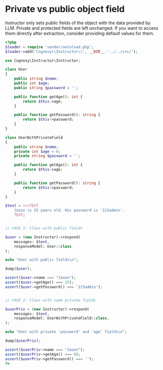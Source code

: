 # Private vs public object field

Instructor only sets public fields of the object with the data provided by LLM.
Private and protected fields are left unchanged. If you want to access them
directly after extraction, consider providing default values for them.

```php
<?php
$loader = require 'vendor/autoload.php';
$loader->add('Cognesy\\Instructor\\', __DIR__.'../../src/');

use Cognesy\Instructor\Instructor;

class User
{
    public string $name;
    public int $age;
    public string $password = '';

    public function getAge(): int {
        return $this->age;
    }

    public function getPassword(): string {
        return $this->password;
    }
}

class UserWithPrivateField
{
    public string $name;
    private int $age = 0;
    private string $password = '';

    public function getAge(): int {
        return $this->age;
    }

    public function getPassword(): string {
        return $this->password;
    }
}

$text = <<<TEXT
    Jason is 25 years old. His password is '123admin'.
    TEXT;


// CASE 1: Class with public fields

$user = (new Instructor)->respond(
    messages: $text,
    responseModel: User::class
);

echo "User with public fields\n";

dump($user);

assert($user->name === "Jason");
assert($user->getAge() === 25);
assert($user->getPassword() === '123admin');


// CASE 2: Class with some private fields

$userPriv = (new Instructor)->respond(
    messages: $text,
    responseModel: UserWithPrivateField::class,
);

echo "User with private 'password' and 'age' fields\n";

dump($userPriv);

assert($userPriv->name === "Jason");
assert($userPriv->getAge() === 0);
assert($userPriv->getPassword() === '');
?>
```

